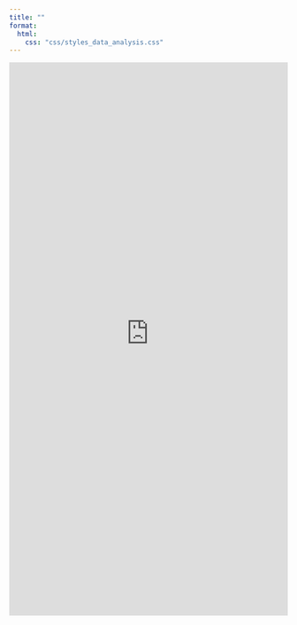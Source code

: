 ```yaml
---
title: ""
format:
  html:
    css: "css/styles_data_analysis.css"
---
```


```{=html}
 <iframe id="dashboard_outbreaks" src="https://jatorresmunguia.shinyapps.io/A_global_dataset_of_disease_outbreaks/" style="border: none; width: 100%; height: 1000px" frameborder="0"></iframe>
```